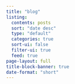 ```yaml
---
title: "blog"
listing:
  contents: posts
  sort: "date desc"
  type: "default" 
  categories: true
  sort-ui: false
  filter-ui: true
  feed: true
page-layout: full
title-block-banner: true
date-format: "short"
---
```



